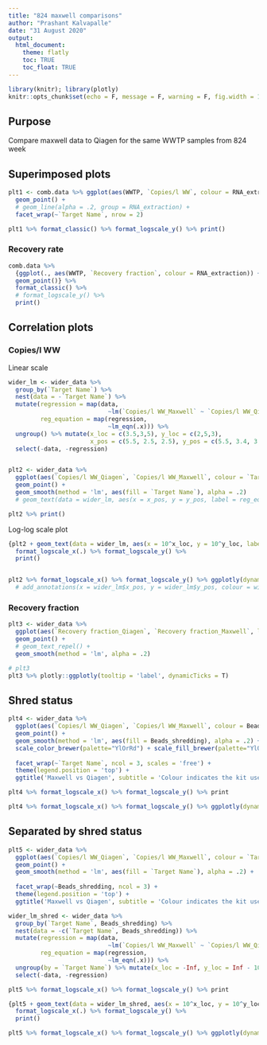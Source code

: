 ```yaml
---
title: "824 maxwell comparisons"
author: "Prashant Kalvapalle"
date: "31 August 2020"
output: 
  html_document:
    theme: flatly
    toc: TRUE
    toc_float: TRUE
---
```


```r
library(knitr); library(plotly)
knitr::opts_chunk$set(echo = F, message = F, warning = F, fig.width = 10, fig.height = 4)

```
## Purpose

Compare maxwell data to Qiagen for the same WWTP samples from 824 week

## Superimposed plots


```r

plt1 <- comb.data %>% ggplot(aes(WWTP, `Copies/l WW`, colour = RNA_extraction)) + 
  geom_point() + 
  # geom_line(alpha = .2, group = RNA_extraction) + 
  facet_wrap(~`Target Name`, nrow = 2)

plt1 %>% format_classic() %>% format_logscale_y() %>% print()

```


### Recovery rate
```r

comb.data %>% 
  {ggplot(., aes(WWTP, `Recovery fraction`, colour = RNA_extraction)) + 
  geom_point()} %>% 
  format_classic() %>% 
  # format_logscale_y() %>% 
  print()

```

## Correlation plots

### Copies/l WW

Linear scale
```r

wider_lm <- wider_data %>% 
  group_by(`Target Name`) %>% 
  nest(data = -`Target Name`) %>% 
  mutate(regression = map(data,
                            ~lm(`Copies/l WW_Maxwell` ~ `Copies/l WW_Qiagen`, data = .x)),
         reg_equation = map(regression,
                            ~lm_eqn(.x))) %>% 
  ungroup() %>% mutate(x_loc = c(3.5,3,5), y_loc = c(2,5,3), 
                       x_pos = c(5.5, 2.5, 2.5), y_pos = c(5.5, 3.4, 3.55)) %>% 
  select(-data, -regression)


plt2 <- wider_data %>% 
  ggplot(aes(`Copies/l WW_Qiagen`, `Copies/l WW_Maxwell`, colour = `Target Name`, label = Facility)) +
  geom_point() + 
  geom_smooth(method = 'lm', aes(fill = `Target Name`), alpha = .2) 
  # geom_text(data = wider_lm, aes(x = x_pos, y = y_pos, label = reg_equation, colour = `Target Name`), parse = T)

plt2 %>% print()  
```

Log-log scale plot

```r
{plt2 + geom_text(data = wider_lm, aes(x = 10^x_loc, y = 10^y_loc, label = reg_equation, colour = `Target Name`), parse = T, hjust = 'inwards' )} %>% 
  format_logscale_x(.) %>% format_logscale_y() %>% 
  print()


plt2 %>% format_logscale_x() %>% format_logscale_y() %>% ggplotly(dynamicTicks = T, tooltip = 'label') #%>% 
  # add_annotations(x = wider_lm$x_pos, y = wider_lm$y_pos, colour = wider_lm$`Target Name`, text = 1:3)
```

### Recovery fraction

```r

plt3 <- wider_data %>% 
  ggplot(aes(`Recovery fraction_Qiagen`, `Recovery fraction_Maxwell`, label = Facility)) +
  geom_point() + 
  # geom_text_repel() + 
  geom_smooth(method = 'lm', alpha = .2)

# plt3
plt3 %>% plotly::ggplotly(tooltip = 'label', dynamicTicks = T)
```

## Shred status

```r

plt4 <- wider_data %>% 
  ggplot(aes(`Copies/l WW_Qiagen`, `Copies/l WW_Maxwell`, colour = Beads_shredding, label = Facility)) +
  geom_point() + 
  geom_smooth(method = 'lm', aes(fill = Beads_shredding), alpha = .2) + 
  scale_color_brewer(palette="YlOrRd") + scale_fill_brewer(palette="YlOrRd") + 
  
  facet_wrap(~`Target Name`, ncol = 3, scales = 'free') + 
  theme(legend.position = 'top') +
  ggtitle('Maxwell vs Qiagen', subtitle = 'Colour indicates the kit used and the shearing status of the Maxwell prep, Qiagen assumed w Qiagen kit w good shearing')

plt4 %>% format_logscale_x() %>% format_logscale_y() %>% print

plt4 %>% format_logscale_x() %>% format_logscale_y() %>% ggplotly(dynamicTicks = T, tooltip = 'label')
```

## Separated by shred status  

```r

plt5 <- wider_data %>% 
  ggplot(aes(`Copies/l WW_Qiagen`, `Copies/l WW_Maxwell`, colour = `Target Name`, label = Facility)) +
  geom_point() + 
  geom_smooth(method = 'lm', aes(fill = `Target Name`), alpha = .2) + 
  
  facet_wrap(~Beads_shredding, ncol = 3) + 
  theme(legend.position = 'top') +
  ggtitle('Maxwell vs Qiagen', subtitle = 'Colour indicates the kit used and the shearing status of the Maxwell prep, Qiagen assumed w Qiagen kit w good shearing')

wider_lm_shred <- wider_data %>% 
  group_by(`Target Name`, Beads_shredding) %>% 
  nest(data = -c(`Target Name`, Beads_shredding)) %>% 
  mutate(regression = map(data,
                            ~lm(`Copies/l WW_Maxwell` ~ `Copies/l WW_Qiagen`, data = .x)),
         reg_equation = map(regression,
                            ~lm_eqn(.x))) %>% 
  ungroup(by = `Target Name`) %>% mutate(x_loc = -Inf, y_loc = Inf - 100 * 0:2) %>%
  select(-data, -regression)

plt5 %>% format_logscale_x() %>% format_logscale_y() %>% print

{plt5 + geom_text(data = wider_lm_shred, aes(x = 10^x_loc, y = 10^y_loc, label = reg_equation, colour = `Target Name`), parse = T, hjust = 'inwards' )} %>% 
  format_logscale_x(.) %>% format_logscale_y() %>% 
  print()

plt5 %>% format_logscale_x() %>% format_logscale_y() %>% ggplotly(dynamicTicks = T, tooltip = 'label')
```

